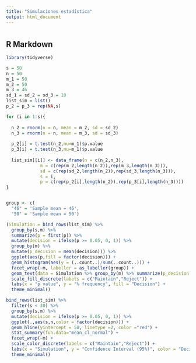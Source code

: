 ```yaml
---
title: "Simulaciones estadística"
output: html_document
---
```


# 

## R Markdown

```r
library(tidyverse)

s = 50
n = 50
m_1 = 50
m_2 = 50
m_3 = 46
sd_1 = sd_2 = sd_3 = 10
list_sim = list()
p_2 = p_3 = rep(NA,s)

for (i in 1:s){
  
  n_2 = rnorm(n = n, mean = m_2, sd = sd_2)
  n_3 = rnorm(n = n, mean = m_3, sd = sd_3)
  
  p_2[i] = t.test(n_2,mu=m_1)$p.value
  p_3[i] = t.test(n_3,mu=m_1)$p.value
  
  list_sim[[i]] <- data_frame(n = c(n_2,n_3),
             m = c(rep(m_2,length(n_2)),rep(m_3,length(n_3))),
             sd = c(rep(sd_2,length(n_2)),rep(sd_3,length(n_3))),
             s = i,
             p = c(rep(p_2[i],length(n_2)),rep(p_3[i],length(n_3))))
}


group <- c(
  "46" = 'Sample mean = 46',
  "50" = 'Sample mean = 50')

(Simulation = bind_rows(list_sim) %>%
  group_by(s,m) %>%
  summarize(p = first(p)) %>%
  mutate(decision = ifelse(p >= 0.05, 0, 1)) %>%
  group_by(m) %>%
  mutate(p_decision = mean(decision))) %>%
  ggplot(aes(p,fill = factor(decision))) + 
  geom_histogram(aes(y = (..count..)/sum(..count..))) +
  facet_wrap(~m, labeller = as_labeller(group)) + 
  geom_text(data = Simulation %>% group_by(m) %>% summarize(p_decision = first(p_decision)), x = 0.5, y = 0.1, aes(label = paste(p_decision,"% rejected"), fill = NA)) +
  scale_fill_discrete(labels = c("Maintain","Reject")) +
  labs(x = "p value", y = "% frequency", fill = "Decision") +
  theme_minimal()

bind_rows(list_sim) %>%
  filter(s < 30) %>%
  group_by(s,m) %>%
  mutate(decision = ifelse(p >= 0.05, 0, 1)) %>%
  ggplot(.,aes(s,n,color = factor(decision))) +
  geom_hline(yintercept = 50, linetype =2, color ="red") + 
  stat_summary(fun.data="mean_cl_normal") + 
  facet_wrap(~m) + 
  scale_color_discrete(labels = c("Maintain","Reject")) +
  labs(x = "Simulation", y = "Confidence Interval (95%)", color = "Decision") +
  theme_minimal()

```
